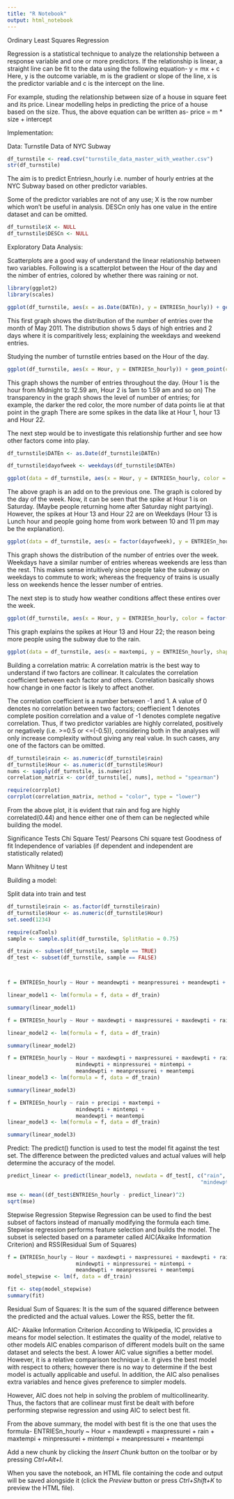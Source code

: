 ```yaml
---
title: "R Notebook"
output: html_notebook
---
```


Ordinary Least Squares Regression

Regression is a statistical technique to analyze the relationship between a response variable and one or more predictors. If the relationship is linear, a straight line can be fit to the data using the following equation-
  y = mx + c
Here, y is the outcome variable, m is the gradient or slope of the line, x is the predictor variable and c is the intercept on the line.

For example, studing the relationship between size of a house in square feet and its price. Linear modelling helps in predicting the price of a house based on the size.
Thus, the above equation can be written as-
  price = m * size + intercept

Implementation:

Data: Turnstile Data of NYC Subway


```r
df_turnstile <- read.csv("turnstile_data_master_with_weather.csv")
str(df_turnstile)
```


The aim is to predict Entriesn_hourly i.e. number of hourly entries at the NYC Subway based on other predictor variables.


Some of the predictor variables are not of any use; X is the row number which won't be useful in analysis.
DESCn only has one value in the entire dataset and can be omitted. 

```r
df_turnstile$X <- NULL
df_turnstile$DESCn <- NULL

```

Exploratory Data Analysis:

Scatterplots are a good way of understand the linear relationship between two variables. 
Following is a scatterplot between the Hour of the day and the nimber of entries, colored by whether there was raining or not.

```r
library(ggplot2)
library(scales)

ggplot(df_turnstile, aes(x = as.Date(DATEn), y = ENTRIESn_hourly)) + geom_point() + scale_x_date(breaks = seq(as.Date("2011-05-01"), as.Date("2011-05-30"), by = "1 day"),labels=date_format("%d")) 

``` 

This first graph shows the distribution of the number of entries over the month of May 2011. The distribution shows 5 days of high entries and 2 days where it is comparitively less; explaining the weekdays and weekend entries.



Studying the number of turnstile entries based on the Hour of the day.
```r

ggplot(df_turnstile, aes(x = Hour, y = ENTRIESn_hourly)) + geom_point(color = "red", alpha = 0.1) + scale_x_continuous(limits = c(0,25), breaks = seq(0,25,1))
```


This graph shows the number of entries throughout the day. (Hour 1 is the hour from Midnight to 12.59 am, Hour 2 is 1am to 1.59 am and so on)
The transparency in the graph shows the level of number of entries; for example, the darker the red color, the more number of data points lie at that point in the graph
There are some spikes in the data like at Hour 1, hour 13 and Hour 22.

The next step would be to investigate this relationship further and see how other factors come into play.

```r
df_turnstile$DATEn <- as.Date(df_turnstile$DATEn)

df_turnstile$dayofweek <- weekdays(df_turnstile$DATEn)

ggplot(data = df_turnstile, aes(x = Hour, y = ENTRIESn_hourly, color = dayofweek)) + geom_point() + scale_x_continuous(limits = c(0,25), breaks = seq(0,25,1))
```

The above graph is an add on to the previous one. The graph is colored by the day of the week. Now, it can be seen that the spike at Hour 1 is on Saturday. (Maybe people returning home after Saturday night partying).
However, the spikes at Hour 13 and Hour 22 are on Weekdays (Hour 13 is Lunch hour and people going home from work between 10 and 11 pm may be the explanation).

```r
ggplot(data = df_turnstile, aes(x = factor(dayofweek), y = ENTRIESn_hourly)) + geom_point()
```


This graph shows the distribution of the number of entries over the week. Weekdays have a similar number of entries whereas weekends are less than the rest. This makes sense intuitively since people take the subway on weekdays to commute to work; whereas the frequency of trains is usually less on weekends hence the lesser number of entries.

The next step is to study how weather conditions affect these entires over the week.




```r

ggplot(df_turnstile, aes(x = Hour, y = ENTRIESn_hourly, color = factor(rain))) + geom_point() + scale_x_continuous(limits = c(0,25), breaks = seq(0,25,1))
```

This graph explains the spikes at Hour 13 and Hour 22; the reason being more people using the subway due to the rain.

```r

ggplot(data = df_turnstile, aes(x = maxtempi, y = ENTRIESn_hourly, shape = factor(rain))) + geom_point(aes(color = Hour)) + scale_x_continuous(limits = c(55,90), breaks = seq(55,90,5))
```





Building a correlation matrix:
A correlation matrix is the best way to understand if two factors are collinear. It calculates the correlation coefficient between each factor and others. Correlation basically shows how change in one factor is likely to affect another.

The correlation coefficient is a number between -1 and 1. A value of 0 denotes no correlation between two factors; coeffiecient 1 denotes complete position correlation and a value of -1 denotes complete negative correlation.
Thus, if two predictor variables are highly correlated, positively or negatively (i.e. >=0.5 or <=(-0.5)), considering both in the analyses will only increase complexity without giving any real value.
In such cases, any one of the factors can be omitted.


```r
df_turnstile$rain <- as.numeric(df_turnstile$rain)
df_turnstile$Hour <- as.numeric(df_turnstile$Hour)
nums <- sapply(df_turnstile, is.numeric)
correlation_matrix <- cor(df_turnstile[, nums], method = "spearman")

require(corrplot)
corrplot(correlation_matrix, method = "color", type = "lower")
```

From the above plot, it is evident that rain and fog are highly correlated(0.44) and hence either one of them can be neglected while building the model.


Significance Tests
Chi Square Test/ Pearsons Chi square test
Goodness of fit
Independence of variables (if dependent and independent are statistically related)

Mann Whitney U test







Building a model:

Split data into train and test
```r
df_turnstile$rain <- as.factor(df_turnstile$rain)
df_turnstile$Hour <- as.numeric(df_turnstile$Hour)
set.seed(1234)

require(caTools)
sample <- sample.split(df_turnstile, SplitRatio = 0.75)

df_train <- subset(df_turnstile, sample == TRUE)
df_test <- subset(df_turnstile, sample == FALSE)



f = ENTRIESn_hourly ~ Hour + meandewpti + meanpressurei + meandewpti + rain + precipi + meantempi

linear_model1 <- lm(formula = f, data = df_train)

summary(linear_model1)
```


```r
f = ENTRIESn_hourly ~ Hour + maxdewpti + maxpressurei + maxdewpti + rain + precipi + maxtempi

linear_model2 <- lm(formula = f, data = df_train)

summary(linear_model2)
```


```r
f = ENTRIESn_hourly ~ Hour + maxdewpti + maxpressurei + maxdewpti + rain + precipi + maxtempi + 
                      mindewpti + minpressurei + mintempi + 
                      meandewpti + meanpressurei + meantempi
linear_model3 <- lm(formula = f, data = df_train)

summary(linear_model3)
```



```r
f = ENTRIESn_hourly ~ rain + precipi + maxtempi + 
                      mindewpti + mintempi + 
                      meandewpti + meantempi
linear_model3 <- lm(formula = f, data = df_train)

summary(linear_model3)


```


Predict:
The predict() function is used to test the model fit against the test set. The difference between the predicted values and actual values will help determine the accuracy of the model.
```r
predict_linear <- predict(linear_model3, newdata = df_test[, c("rain", "precipi", "maxtempi", 
                                                              "mindewpti", "mintempi","meandewpti", "meantempi")])

mse <- mean((df_test$ENTRIESn_hourly - predict_linear)^2)
sqrt(mse)

```



Stepwise Regression
Stepwise Regression can be used to find the best subset of factors instead of manually modifying the formula each time.
Stepwise regression performs feature selection and builds the model. The subset is selected based on a parameter called AIC(Akaike Information Criterion) and RSS(Residual Sum of Squares)
```r
f = ENTRIESn_hourly ~ Hour + maxdewpti + maxpressurei + maxdewpti + rain + precipi + maxtempi + 
                      mindewpti + minpressurei + mintempi + 
                      meandewpti + meanpressurei + meantempi
model_stepwise <- lm(f, data = df_train)

fit <- step(model_stepwise)
summary(fit)
```

Residual Sum of Squares:
It is the sum of the squared difference between the predicted and the actual values. 
Lower the RSS, better the fit.


AIC- Akaike Information Criterion
According to Wikipedia, IC provides a means for model selection. It estimates the quality of the model, relative to other models
AIC enables comparison of different models built on the same dataset and selects the best. A lower AIC value signifies a better model. However, it is a relative comparison technique i.e. it gives the best model with respect to others; however there is no way to determine if the best model is actually applicable and useful.
In addition, the AIC also penalises extra variables and hence gives preference to simpler models.

However, AIC does not help in solving the problem of multicollinearity. Thus, the factors that are collinear must first be dealt with before performing stepwise regression and using AIC to select best fit.

From the above summary, the model with best fit is the one that uses the formula-
ENTRIESn_hourly ~ Hour + maxdewpti + maxpressurei + rain + maxtempi + 
    minpressurei + mintempi + meanpressurei + meantempi








 












Add a new chunk by clicking the *Insert Chunk* button on the toolbar or by pressing *Ctrl+Alt+I*.

When you save the notebook, an HTML file containing the code and output will be saved alongside it (click the *Preview* button or press *Ctrl+Shift+K* to preview the HTML file).
